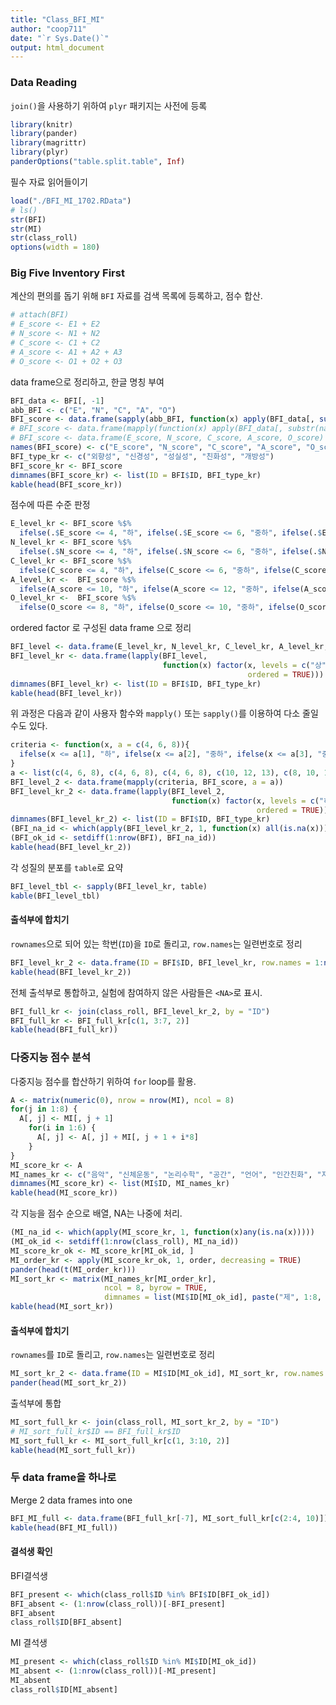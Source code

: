 ```yaml
---
title: "Class_BFI_MI"
author: "coop711"
date: "`r Sys.Date()`"
output: html_document
---
```


### Data Reading

`join()`을 사용하기 위하여 `plyr` 패키지는 사전에 등록

```r
library(knitr)
library(pander)
library(magrittr)
library(plyr)
panderOptions("table.split.table", Inf)
```

필수 자료 읽어들이기

```r
load("./BFI_MI_1702.RData")
# ls()
str(BFI)
str(MI)
str(class_roll)
options(width = 180)
```

### Big Five Inventory First

계산의 편의를 돕기 위해 `BFI` 자료를 검색 목록에 등록하고, 점수 합산.

```r
# attach(BFI)
# E_score <- E1 + E2
# N_score <- N1 + N2
# C_score <- C1 + C2
# A_score <- A1 + A2 + A3
# O_score <- O1 + O2 + O3
```

data frame으로 정리하고, 한글 명칭 부여

```r
BFI_data <- BFI[, -1]
abb_BFI <- c("E", "N", "C", "A", "O")
BFI_score <- data.frame(sapply(abb_BFI, function(x) apply(BFI_data[, substr(names(BFI_data), 1, 1) == x], 1, sum)))
# BFI_score <- data.frame(mapply(function(x) apply(BFI_data[, substr(names(BFI_data), 1, 1) == x], 1, sum), abb_BFI))
# BFI_score <- data.frame(E_score, N_score, C_score, A_score, O_score)
names(BFI_score) <- c("E_score", "N_score", "C_score", "A_score", "O_score")
BFI_type_kr <- c("외향성", "신경성", "성실성", "친화성", "개방성")
BFI_score_kr <- BFI_score
dimnames(BFI_score_kr) <- list(ID = BFI$ID, BFI_type_kr)
kable(head(BFI_score_kr))
```

점수에 따른 수준 판정

```r
E_level_kr <- BFI_score %$%
  ifelse(.$E_score <= 4, "하", ifelse(.$E_score <= 6, "중하", ifelse(.$E_score <= 8, "중상", "상"))) 
N_level_kr <- BFI_score %$%
  ifelse(.$N_score <= 4, "하", ifelse(.$N_score <= 6, "중하", ifelse(.$N_score <= 8, "중상", "상")))
C_level_kr <- BFI_score %$%
  ifelse(C_score <= 4, "하", ifelse(C_score <= 6, "중하", ifelse(C_score <= 8, "중상", "상")))
A_level_kr <-  BFI_score %$%
  ifelse(A_score <= 10, "하", ifelse(A_score <= 12, "중하", ifelse(A_score <= 13, "중상", "상")))
O_level_kr <-  BFI_score %$%
  ifelse(O_score <= 8, "하", ifelse(O_score <= 10, "중하", ifelse(O_score <= 12, "중상", "상")))
```

ordered factor 로 구성된 data frame 으로 정리

```r
BFI_level <- data.frame(E_level_kr, N_level_kr, C_level_kr, A_level_kr, O_level_kr)
BFI_level_kr <- data.frame(lapply(BFI_level, 
                                  function(x) factor(x, levels = c("상", "중상", "중하", "하"), 
                                                     ordered = TRUE)))
dimnames(BFI_level_kr) <- list(ID = BFI$ID, BFI_type_kr)
kable(head(BFI_level_kr))
```

위 과정은 다음과 같이 사용자 함수와 `mapply()` 또는 `sapply()`를 이용하여 다소 줄일 수도 있다.

```r
criteria <- function(x, a = c(4, 6, 8)){
  ifelse(x <= a[1], "하", ifelse(x <= a[2], "중하", ifelse(x <= a[3], "중상", "상")))
}
a <- list(c(4, 6, 8), c(4, 6, 8), c(4, 6, 8), c(10, 12, 13), c(8, 10, 12)) 
BFI_level_2 <- data.frame(mapply(criteria, BFI_score, a = a))
BFI_level_kr_2 <- data.frame(lapply(BFI_level_2, 
                                    function(x) factor(x, levels = c("하", "중하", "중상", "상"), 
                                                       ordered = TRUE)))
dimnames(BFI_level_kr_2) <- list(ID = BFI$ID, BFI_type_kr)
(BFI_na_id <- which(apply(BFI_level_kr_2, 1, function(x) all(is.na(x)))))
(BFI_ok_id <- setdiff(1:nrow(BFI), BFI_na_id))
kable(head(BFI_level_kr_2))
```

각 성질의 분포를 `table`로 요약

```r
BFI_level_tbl <- sapply(BFI_level_kr, table)
kable(BFI_level_tbl)
```

#### 출석부에 합치기

`rownames`으로 되어 있는 학번(`ID`)을 `ID`로 돌리고, `row.names`는 일련번호로 정리

```r
BFI_level_kr_2 <- data.frame(ID = BFI$ID, BFI_level_kr, row.names = 1:nrow(BFI_level_kr))
kable(head(BFI_level_kr_2))
```

전체 출석부로 통합하고, 실험에 참여하지 않은 사람들은 `<NA>`로 표시.

```r
BFI_full_kr <- join(class_roll, BFI_level_kr_2, by = "ID")
BFI_full_kr <- BFI_full_kr[c(1, 3:7, 2)]
kable(head(BFI_full_kr))
```

### 다중지능 점수 분석

다중지능 점수를 합산하기 위하여 `for` loop를 활용.

```r
A <- matrix(numeric(0), nrow = nrow(MI), ncol = 8)
for(j in 1:8) {
  A[, j] <- MI[, j + 1]
    for(i in 1:6) {
      A[, j] <- A[, j] + MI[, j + 1 + i*8]
    }
}
MI_score_kr <- A
MI_names_kr <- c("음악", "신체운동", "논리수학", "공간", "언어", "인간친화", "자기성찰", "자연친화")
dimnames(MI_score_kr) <- list(MI$ID, MI_names_kr)
kable(head(MI_score_kr))
```

각 지능을 점수 순으로 배열, NA는 나중에 처리.

```r
(MI_na_id <- which(apply(MI_score_kr, 1, function(x)any(is.na(x)))))
(MI_ok_id <- setdiff(1:nrow(class_roll), MI_na_id))
MI_score_kr_ok <- MI_score_kr[MI_ok_id, ]
MI_order_kr <- apply(MI_score_kr_ok, 1, order, decreasing = TRUE)
pander(head(t(MI_order_kr)))
MI_sort_kr <- matrix(MI_names_kr[MI_order_kr], 
                     ncol = 8, byrow = TRUE, 
                     dimnames = list(MI$ID[MI_ok_id], paste("제", 1:8, "순위", sep = "")))
kable(head(MI_sort_kr))
```

#### 출석부에 합치기

`rownames`를 `ID`로 돌리고, `row.names`는 일련번호로 정리

```r
MI_sort_kr_2 <- data.frame(ID = MI$ID[MI_ok_id], MI_sort_kr, row.names = 1:nrow(MI_sort_kr))
pander(head(MI_sort_kr_2))
```

출석부에 통합

```r
MI_sort_full_kr <- join(class_roll, MI_sort_kr_2, by = "ID")
# MI_sort_full_kr$ID == BFI_full_kr$ID
MI_sort_full_kr <- MI_sort_full_kr[c(1, 3:10, 2)]
kable(head(MI_sort_full_kr))
```

### 두 data frame을 하나로

Merge 2 data frames into one

```r
BFI_MI_full <- data.frame(BFI_full_kr[-7], MI_sort_full_kr[c(2:4, 10)])
kable(head(BFI_MI_full))
```


#### 결석생 확인

BFI결석생

```r
BFI_present <- which(class_roll$ID %in% BFI$ID[BFI_ok_id])
BFI_absent <- (1:nrow(class_roll))[-BFI_present]
BFI_absent
class_roll$ID[BFI_absent]
```

MI 결석생

```r
MI_present <- which(class_roll$ID %in% MI$ID[MI_ok_id])
MI_absent <- (1:nrow(class_roll))[-MI_present]
MI_absent
class_roll$ID[MI_absent]
```